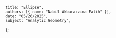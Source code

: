     title: "Ellipse",
    authors: [{ name: "Nabil Akbarazzima Fatih" }],
    date: "05/26/2025",
    subject: "Analytic Geometry",
};